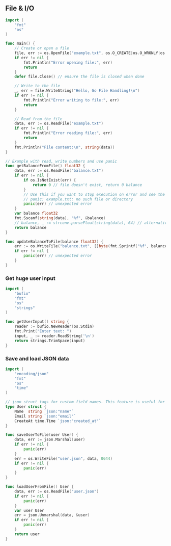 ## File & I/O

```go
import (
    "fmt"
    "os"
)

func main() {
    // Create or open a file
    file, err := os.OpenFile("example.txt", os.O_CREATE|os.O_WRONLY|os.O_APPEND, 0644)
    if err != nil {
        fmt.Println("Error opening file:", err)
        return
    }
    defer file.Close() // ensure the file is closed when done

    // Write to the file
    _, err = file.WriteString("Hello, Go File Handling!\n")
    if err != nil {
        fmt.Println("Error writing to file:", err)
        return
    }

    // Read from the file
    data, err := os.ReadFile("example.txt")
    if err != nil {
        fmt.Println("Error reading file:", err)
        return
    }
    fmt.Println("File content:\n", string(data))
}
```

```go
// Example with read, write numbers and use panic
func getBalanceFromFile() float32 {
    data, err := os.ReadFile("balance.txt")
    if err != nil {
        if os.IsNotExist(err) {
            return 0 // file doesn't exist, return 0 balance
        }
        // Use this if you want to stop execution on error and see the error
        // panic: example.txt: no such file or directory
        panic(err) // unexpected error
    }
    var balance float32
    fmt.Sscanf(string(data), "%f", &balance)
    // balance, _ := strconv.parseFloat(string(data), 64) // alternative
    return balance
}

func updateBalanceToFile(balance float32) {
    err := os.WriteFile("balance.txt", []byte(fmt.Sprintf("%f", balance)), 0644)
    if err != nil {
        panic(err) // unexpected error
    }
}
```

### Get huge user input

```go
import (
    "bufio"
    "fmt"
    "os"
    "strings"
)

func getUserInput() string {
    reader := bufio.NewReader(os.Stdin)
    fmt.Print("Enter text: ")
    input, _ := reader.ReadString('\n')
    return strings.TrimSpace(input)
}
```

### Save and load JSON data

```go
import (
    "encoding/json"
    "fmt"
    "os"
    "time"
)

// json struct tags for custom field names. This feature is useful for APIs
type User struct {
    Name  string `json:"name"`
    Email string `json:"email"`
    CreateAt time.Time `json:"created_at"`
}

func saveUserToFile(user User) {
    data, err := json.Marshal(user)
    if err != nil {
        panic(err)
    }
    err = os.WriteFile("user.json", data, 0644)
    if err != nil {
        panic(err)
    }
}

func loadUserFromFile() User {
    data, err := os.ReadFile("user.json")
    if err != nil {
        panic(err)
    }
    var user User
    err = json.Unmarshal(data, &user)
    if err != nil {
        panic(err)
    }
    return user
}
```
